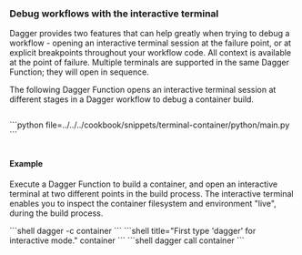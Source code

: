 ### Debug workflows with the interactive terminal

Dagger provides two features that can help greatly when trying to debug a workflow - opening an interactive terminal session at the failure point, or at explicit breakpoints throughout your workflow code. All context is available at the point of failure. Multiple terminals are supported in the same Dagger Function; they will open in sequence.

The following Dagger Function opens an interactive terminal session at different stages in a Dagger workflow to debug a container build.

<Tabs groupId="language" queryString="sdk">
<TabItem value="go" label="Go">

```go file=../../../cookbook/snippets/terminal-container/go/main.go
```

</TabItem>
<TabItem value="python" label="Python">
```python file=../../../cookbook/snippets/terminal-container/python/main.py
```

</TabItem>
<TabItem value="typescript" label="TypeScript">

```typescript file=../../../cookbook/snippets/terminal-container/typescript/index.ts
```

</TabItem>
</Tabs>

#### Example

Execute a Dagger Function to build a container, and open an interactive terminal at two different points in the build process. The interactive terminal enables you to inspect the container filesystem and environment "live", during the build process.

<Tabs groupId="shell">
<TabItem value="System shell">
```shell
dagger -c container
```
</TabItem>
<TabItem value="Dagger Shell">
```shell title="First type 'dagger' for interactive mode."
container
```
</TabItem>
<TabItem value="Dagger CLI">
```shell
dagger call container
```
</TabItem>
</Tabs>
